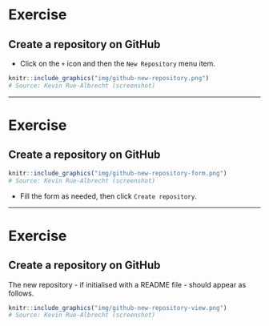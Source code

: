 # Exercise

## Create a repository on <i class="fab fa-github"></i> GitHub

- Click on the `+` icon and then the `New Repository` menu item.

```r
knitr::include_graphics("img/github-new-repository.png")
# Source: Kevin Rue-Albrecht (screenshot)
```

---

# Exercise

## Create a repository on <i class="fab fa-github"></i> GitHub

```r
knitr::include_graphics("img/github-new-repository-form.png")
# Source: Kevin Rue-Albrecht (screenshot)
```

- Fill the form as needed, then click `Create repository`.

---

# Exercise

## Create a repository on <i class="fab fa-github"></i> GitHub

The new repository - if initialised with a README file - should appear as follows.

```r
knitr::include_graphics("img/github-new-repository-view.png")
# Source: Kevin Rue-Albrecht (screenshot)
```
